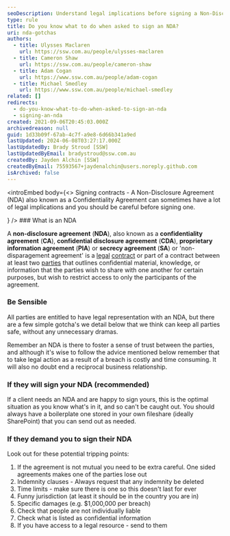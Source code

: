 ```yaml
---
seoDescription: Understand legal implications before signing a Non-Disclosure Agreement (NDA) and protect your confidential information.
type: rule
title: Do you know what to do when asked to sign an NDA?
uri: nda-gotchas
authors:
  - title: Ulysses Maclaren
    url: https://ssw.com.au/people/ulysses-maclaren
  - title: Cameron Shaw
    url: https://ssw.com.au/people/cameron-shaw
  - title: Adam Cogan
    url: https://www.ssw.com.au/people/adam-cogan
  - title: Michael Smedley
    url: https://www.ssw.com.au/people/michael-smedley
related: []
redirects:
  - do-you-know-what-to-do-when-asked-to-sign-an-nda
  - signing-an-nda
created: 2021-09-06T20:45:03.000Z
archivedreason: null
guid: 1d33b09f-67ab-4c7f-a9e8-6d66b341a9ed
lastUpdated: 2024-06-08T03:27:17.000Z
lastUpdatedBy: Brady Stroud [SSW]
lastUpdatedByEmail: bradystroud@ssw.com.au
createdBy: Jayden Alchin [SSW]
createdByEmail: 75593567+jaydenalchin@users.noreply.github.com
isArchived: false
---
```


<introEmbed
  body={<>
Signing contracts - A Non-Disclosure Agreement (NDA) also known as a Confidentiality Agreement can sometimes have a lot of legal implications and you should be careful before signing one.

<introYoutube url="https://youtu.be/6S-OJspJAZA" description="" />
  </>}
/>
### What is an NDA

A **non-disclosure agreement** (**NDA**), also known as a **confidentiality agreement** (**CA**), **confidential disclosure agreement** (**CDA**), **proprietary information agreement** (**PIA**) or **secrecy agreement** (**SA**) or 'non-disparagement agreement' is a [legal](https://en.wikipedia.org/wiki/Law "Law") [contract](https://en.wikipedia.org/wiki/Contract "Contract") or part of a contract between at least two [parties](<https://en.wikipedia.org/wiki/Party_(law)> "Party (law)") that outlines confidential material, knowledge, or information that the parties wish to share with one another for certain purposes, but wish to restrict access to only the participants of the agreement.

### Be Sensible

All parties are entitled to have legal representation with an NDA, but there are a few simple gotcha's we detail below that we think can keep all parties safe, without any unnecessary dramas.

Remember an NDA is there to foster a sense of trust between the parties, and although it's wise to follow the advice mentioned below remember that to take legal action as a result of a breach is costly and time consuming. It will also no doubt end a reciprocal business relationship.

### If they will sign your NDA (recommended)

If a client needs an NDA and are happy to sign yours, this is the optimal situation as you know what's in it, and so can't be caught out. You should always have a boilerplate one stored in your own fileshare (ideally SharePoint) that you can send out as needed.

### If they demand you to sign their NDA

Look out for these potential tripping points:

1. If the agreement is not mutual you need to be extra careful. One sided agreements makes one of the parties lose out
2. Indemnity clauses - Always request that any indemnity be deleted
3. Time limits - make sure there is one so this doesn't last for ever
4. Funny jurisdiction (at least it should be in the country you are in)
5. Specific damages (e.g. $1,000,000 per breach)
6. Check that people are not individually liable
7. Check what is listed as confidential information
8. If you have access to a legal resource - send to them

